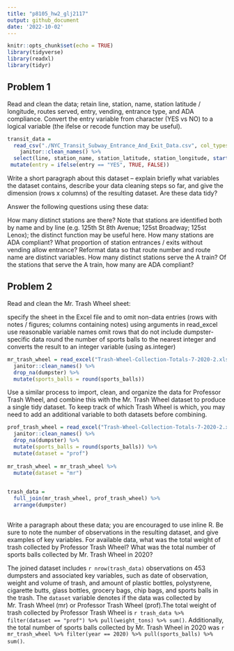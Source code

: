 ```yaml
---
title: "p8105_hw2_glj2117"
output: github_document
date: '2022-10-02'
---
```


```r
knitr::opts_chunk$set(echo = TRUE)
library(tidyverse)
library(readxl)
library(tidyr)
```

## Problem 1

Read and clean the data; retain line, station, name, station latitude / longitude, routes served, entry, vending, entrance type, and ADA compliance. Convert the entry variable from character (YES vs NO) to a logical variable (the ifelse or recode function may be useful).

```r
transit_data = 
  read_csv("./NYC_Transit_Subway_Entrance_And_Exit_Data.csv", col_types = cols(Route8 = "c", Route9 = "c", Route10 = "c", Route11 = "c")) %>% 
    janitor::clean_names() %>% 
  select(line, station_name, station_latitude, station_longitude, starts_with("route"), entry, exit_only, vending, entrance_type, ada) %>% 
 mutate(entry = ifelse(entry == "YES", TRUE, FALSE))

```
Write a short paragraph about this dataset – explain briefly what variables the dataset contains, describe your data cleaning steps so far, and give the dimension (rows x columns) of the resulting dataset. Are these data tidy?


Answer the following questions using these data:

How many distinct stations are there? Note that stations are identified both by name and by line (e.g. 125th St 8th Avenue; 125st Broadway; 125st Lenox); the distinct function may be useful here.
How many stations are ADA compliant?
What proportion of station entrances / exits without vending allow entrance?
Reformat data so that route number and route name are distinct variables. How many distinct stations serve the A train? Of the stations that serve the A train, how many are ADA compliant?


## Problem 2

Read and clean the Mr. Trash Wheel sheet:

specify the sheet in the Excel file and to omit non-data entries (rows with notes / figures; columns containing notes) using arguments in read_excel
use reasonable variable names
omit rows that do not include dumpster-specific data
round the number of sports balls to the nearest integer and converts the result to an integer variable (using as.integer)

```r
mr_trash_wheel = read_excel("Trash-Wheel-Collection-Totals-7-2020-2.xlsx", sheet = "Mr. Trash Wheel", range = "A2:N534") %>% 
  janitor::clean_names() %>% 
  drop_na(dumpster) %>% 
  mutate(sports_balls = round(sports_balls)) 

```
Use a similar process to import, clean, and organize the data for Professor Trash Wheel, and combine this with the Mr. Trash Wheel dataset to produce a single tidy dataset. To keep track of which Trash Wheel is which, you may need to add an additional variable to both datasets before combining.

```r
prof_trash_wheel = read_excel("Trash-Wheel-Collection-Totals-7-2020-2.xlsx", sheet = "Professor Trash Wheel", range = "A2:N117") %>% 
  janitor::clean_names() %>% 
  drop_na(dumpster) %>% 
  mutate(sports_balls = round(sports_balls)) %>% 
  mutate(dataset = "prof")
 
mr_trash_wheel = mr_trash_wheel %>% 
  mutate(dataset = "mr")
 

trash_data = 
  full_join(mr_trash_wheel, prof_trash_wheel) %>% 
  arrange(dumpster)
   


```
Write a paragraph about these data; you are encouraged to use inline R. Be sure to note the number of observations in the resulting dataset, and give examples of key variables. For available data, what was the total weight of trash collected by Professor Trash Wheel? What was the total number of sports balls collected by Mr. Trash Wheel in 2020?

The joined dataset includes `r nrow(trash_data)` observations on 453 dumpsters and associated key variables, such as date of observation, weight and volume of trash, and amount of plastic bottles, polystyrene, cigarette butts, glass bottles, grocery bags, chip bags, and sports balls in the trash. The `dataset` variable denotes if the data was collected by Mr. Trash Wheel (mr) or Professor Trash Wheel (prof).The total weight of trash collected by Professor Trash Wheel is `r trash_data %>% filter(dataset == "prof") %>% pull(weight_tons) %>% sum()`. Additionally, the total number of sports balls collected by Mr. Trash Wheel in 2020 was `r mr_trash_wheel %>% filter(year == 2020) %>% pull(sports_balls) %>% sum()`. 

